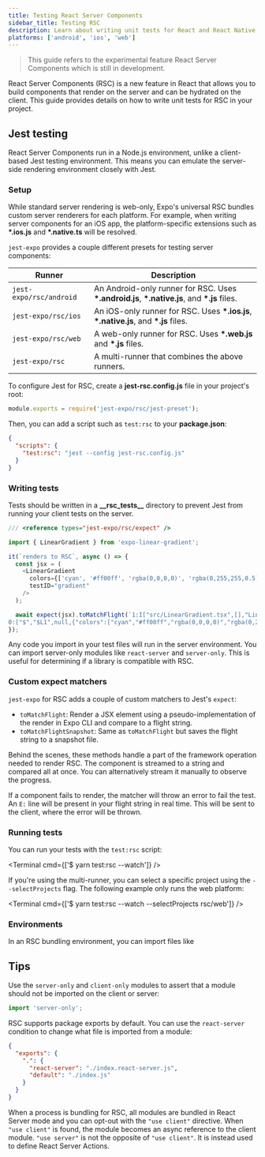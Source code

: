 ```yaml
---
title: Testing React Server Components
sidebar_title: Testing RSC
description: Learn about writing unit tests for React and React Native Server Components in Expo.
platforms: ['android', 'ios', 'web']
---
```



> This guide refers to the experimental feature React Server Components which is still in development.

React Server Components (RSC) is a new feature in React that allows you to build components that render on the server and can be hydrated on the client. This guide provides details on how to write unit tests for RSC in your project.

## Jest testing

React Server Components run in a Node.js environment, unlike a client-based Jest testing environment. This means you can emulate the server-side rendering environment closely with Jest.

### Setup

While standard server rendering is web-only, Expo's universal RSC bundles custom server renderers for each platform. For example, when writing server components for an iOS app, the platform-specific extensions such as **\*.ios.js** and **\*.native.ts** will be resolved.

`jest-expo` provides a couple different presets for testing server components:

| Runner                  | Description                                                                                                        |
| ----------------------- | ------------------------------------------------------------------------------------------------------------------ |
| `jest-expo/rsc/android` | An Android-only runner for RSC. Uses **\*.android.js**, **\*.native.js**, and **\*.js** files. |
| `jest-expo/rsc/ios`     | An iOS-only runner for RSC. Uses **\*.ios.js**, **\*.native.js**, and **\*.js** files.         |
| `jest-expo/rsc/web`     | A web-only runner for RSC. Uses **\*.web.js** and **\*.js** files.                            |
| `jest-expo/rsc`         | A multi-runner that combines the above runners.                                                                   |

To configure Jest for RSC, create a **jest-rsc.config.js** file in your project's root:

```js jest-rsc.config.js
module.exports = require('jest-expo/rsc/jest-preset');
```

Then, you can add a script such as `test:rsc` to your **package.json**:

```json package.json
{
  "scripts": {
    "test:rsc": "jest --config jest-rsc.config.js"
  }
}
```

### Writing tests

Tests should be written in a **\_\_rsc_tests\_\_** directory to prevent Jest from running your client tests on the server.

```js __rsc_tests__/my-component.test.ts
/// <reference types="jest-expo/rsc/expect" />

import { LinearGradient } from 'expo-linear-gradient';

it(`renders to RSC`, async () => {
  const jsx = (
    <LinearGradient
      colors={['cyan', '#ff00ff', 'rgba(0,0,0,0)', 'rgba(0,255,255,0.5)']}
      testID="gradient"
    />
  );

  await expect(jsx).toMatchFlight(`1:I["src/LinearGradient.tsx",[],"LinearGradient"]
0:["$","$L1",null,{"colors":["cyan","#ff00ff","rgba(0,0,0,0)","rgba(0,255,255,0.5)"],"testID":"gradient"},null]`);
});
```

Any code you import in your test files will run in the server environment. You can import server-only modules like `react-server` and `server-only`. This is useful for determining if a library is compatible with RSC.

### Custom expect matchers

`jest-expo` for RSC adds a couple of custom matchers to Jest's `expect`:

- `toMatchFlight`: Render a JSX element using a pseudo-implementation of the render in Expo CLI and compare to a flight string.
- `toMatchFlightSnapshot`: Same as `toMatchFlight` but saves the flight string to a snapshot file.

Behind the scenes, these methods handle a part of the framework operation needed to render RSC. The component is streamed to a string and compared all at once. You can alternatively stream it manually to observe the progress.

If a component fails to render, the matcher will throw an error to fail the test. An `E:` line will be present in your flight string in real time. This will be sent to the client, where the error will be thrown.

### Running tests

You can run your tests with the `test:rsc` script:

<Terminal cmd={['$ yarn test:rsc --watch']} />

If you're using the multi-runner, you can select a specific project using the `--selectProjects` flag. The following example only runs the web platform:

<Terminal cmd={['$ yarn test:rsc --watch --selectProjects rsc/web']} />

### Environments

In an RSC bundling environment, you can import files like

## Tips

Use the `server-only` and `client-only` modules to assert that a module should not be imported on the client or server:

```js my-module.js
import 'server-only';
```

RSC supports package exports by default. You can use the `react-server` condition to change what file is imported from a module:

```json package.json
{
  "exports": {
    ".": {
      "react-server": "./index.react-server.js",
      "default": "./index.js"
    }
  }
}
```

When a process is bundling for RSC, all modules are bundled in React Server mode and you can opt-out with the `"use client"` directive. When `"use client"` is found, the module becomes an async reference to the client module. `"use server"` is not the opposite of `"use client"`. It is instead used to define React Server Actions.
